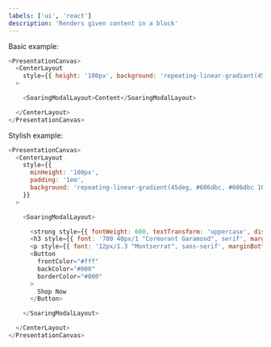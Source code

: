 ```yaml
---
labels: ['ui', 'react']
description: 'Renders given content in a block'
---
```



Basic example:
```js live
<PresentationCanvas>
  <CenterLayout
    style={{ height: '100px', background: 'repeating-linear-gradient(45deg, #606dbc, #606dbc 10px, #465298 10px, #465298 20px)' }}
  >

    <SoaringModalLayout>Content</SoaringModalLayout>

  </CenterLayout>
</PresentationCanvas>
```

Stylish example:
```js live
<PresentationCanvas>
  <CenterLayout
    style={{
      minHeight: '100px',
      padding: '1em',
      background: 'repeating-linear-gradient(45deg, #606dbc, #606dbc 10px, #465298 10px, #465298 20px)'
    }}
  >

    <SoaringModalLayout>

      <strong style={{ fontWeight: 600, textTransform: 'uppercase', display: 'block', letterSpacing: '2px', margin: '0px 0 10px', font: '12px/1.3 "Montserrat", sans-serif' }}>MINISUBLINER</strong>
      <h3 style={{ font: '700 40px/1 "Cormorant Garamond", serif', margin: '0 0 15px' }}>SAVOR <span>the <br />quiet</span> MOMENTS</h3>
      <p style={{ font: '12px/1.3 "Montserrat", sans-serif', marginBottom: '1em' }}>Lorem ipsum dolor sit amet, consectetur adipiscing elit. At eget iaculis eget eget neque.</p>
      <Button
        frontColor="#fff"
        backColor="#000"
        borderColor="#000"
      >
        Shop Now
      </Button>

    </SoaringModalLayout>

  </CenterLayout>
</PresentationCanvas>
```
